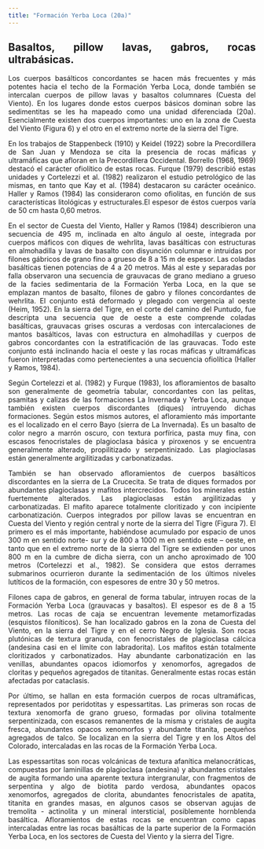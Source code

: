 ```yaml
---
title: "Formación Yerba Loca (20a)"
---
```


<div style="text-align: justify">

## Basaltos, pillow lavas, gabros, rocas ultrabásicas.

Los cuerpos basálticos concordantes se hacen más frecuentes y más potentes hacia el techo de la Formación Yerba Loca, donde también se intercalan cuerpos de pillow lavas y basaltos columnares (Cuesta del Viento). En los lugares donde estos cuerpos básicos dominan sobre las sedimentitas se les ha mapeado como una unidad diferenciada (20a). Esencialmente existen dos cuerpos importantes: uno en la zona de Cuesta del Viento (Figura 6) y el otro en el extremo norte de la sierra del Tigre.

En los trabajos de Stappenbeck (1910) y Keidel (1922) sobre la Precordillera de San Juan y Mendoza se cita la presencia de rocas máficas y ultramáficas que afloran en la Precordillera Occidental. Borrello (1968, 1969) destacó el carácter ofiolítico de estas rocas. Furque (1979) describió estas unidades y Cortelezzi et al. (1982) realizaron el estudio petrológico de las mismas, en tanto que Kay et al. (1984) destacaron su carácter oceánico. Haller y Ramos (1984) las consideraron como ofiolitas, en función de sus características litológicas y estructurales.El espesor de éstos cuerpos varía de 50 cm hasta 0,60 metros.

En el sector de Cuesta del Viento, Haller y Ramos (1984) describieron una secuencia de 495 m, inclinada en alto ángulo al oeste, integrada por cuerpos máficos con diques de wehrlita, lavas basálticas con estructuras en almohadilla y lavas de basalto con disyunción columnar e intruidas por filones gábricos de grano fino a grueso de 8 a 15 m de espesor. Las coladas basálticas tienen potencias de 4 a 20 metros. Más al este y separadas por falla observaron una secuencia de grauvacas de grano mediano a grueso de la facies sedimentaria de la Formación Yerba Loca, en la que se emplazan mantos de basalto, filones de gabro y filones concordantes de wehrlita. El conjunto está deformado y plegado con vergencia al oeste (Heim, 1952). En la sierra del Tigre, en el corte del camino del Puntudo, fue descripta una secuencia que de oeste a este comprende coladas basálticas, grauvacas grises oscuras a verdosas con intercalaciones de mantos basálticos, lavas con estructura en almohadillas y cuerpos de gabros concordantes con la estratificación de las grauvacas. Todo este conjunto está inclinando hacia el oeste y las rocas máficas y ultramáficas fueron interpretadas como pertenecientes a una secuencia ofiolítica (Haller y Ramos, 1984).

Según Cortelezzi et al. (1982) y Furque (1983), los afloramientos de basalto son generalmente de geometría tabular, concordantes con las pelitas, psamitas y calizas de las formaciones La Invernada y Yerba Loca, aunque también existen cuerpos discordantes (diques) intruyendo dichas formaciones. Según estos mismos autores, el afloramiento más importante es el localizado en el cerro Bayo (sierra de La Invernada). Es un basalto de color negro a marrón oscuro, con textura porfírica, pasta muy fina, con escasos fenocristales de plagioclasa básica y piroxenos y se encuentra generalmente alterado, propilitizado y serpentinizado. Las plagioclasas están generalmente argilitizadas y carbonatizadas.

También se han observado afloramientos de cuerpos basálticos discordantes en la sierra de La Crucecita. Se trata de diques formados por abundantes plagioclasas y mafitos intercrecidos. Todos los minerales están fuertemente alterados. Las plagioclasas están argilitizadas y carbonatizadas. El mafito aparece totalmente cloritizado y con incipiente carbonatización.
Cuerpos integrados por pillow lavas se encuentran en Cuesta del Viento y región central y norte de la sierra del Tigre (Figura 7). El primero es el más importante, habiéndose acumulado por espacio de unos 300 m en sentido norte- sur y de 800 a 1000 m en sentido este – oeste, en tanto que en el extremo norte de la sierra del Tigre se extienden por unos 800 m en la cumbre de dicha sierra, con un ancho aproximado de 100 metros (Cortelezzi et al., 1982). Se considera que estos derrames submarinos ocurrieron durante la sedimentación de los últimos niveles lutíticos de la formación, con espesores de entre 30 y 50 metros.

Filones capa de gabros, en general de forma tabular, intruyen rocas de la Formación Yerba Loca (grauvacas y basaltos). El espesor es de 8 a 15 metros. Las rocas de caja se encuentran levemente metamorfizadas (esquistos filoníticos). Se han localizado gabros en la zona de Cuesta del Viento, en la sierra del Tigre y en el cerro Negro de Iglesia. Son rocas plutónicas de textura granuda, con fenocristales de plagioclasa cálcica (andesina casi en el límite con labradorita). Los mafitos están totalmente cloritizados y carbonatizados. Hay abundante carbonatización en las venillas, abundantes opacos idiomorfos y xenomorfos, agregados de cloritas y pequeños agregados de titanitas. Generalmente estas rocas están afectadas por cataclasis.

Por último, se hallan en esta formación cuerpos de rocas ultramáficas, representados por peridotitas y espessartitas. Las primeras son rocas de textura xenomorfa de grano grueso, formadas por olivina totalmente serpentinizada, con escasos remanentes de la misma y cristales de augita fresca, abundantes opacos xenomorfos y abundante titanita, pequeños agregados de talco. Se localizan en la sierra del Tigre y en los Altos del Colorado, intercaladas en las rocas de la Formación Yerba Loca.

Las espessartitas son rocas volcánicas de textura afanítica melanocráticas, compuestas por laminillas de plagioclasa (andesina) y abundantes cristales de augita formando una aparente textura intergranular, con fragmentos de serpentina y algo de biotita pardo verdosa, abundantes opacos xenomorfos, agregados de clorita, abundantes fenocristales de apatita, titanita en grandes masas, en algunos casos se observan agujas de tremolita - actinolita y un mineral intersticial, posiblemente hornblenda basáltica. Afloramientos de estas rocas se encuentran como capas intercaladas entre las rocas basálticas de la parte superior de la Formación Yerba Loca, en los sectores de Cuesta del Viento y la sierra del Tigre.

<div/>
